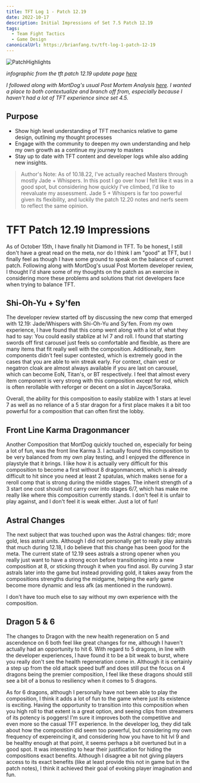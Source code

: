 ```yaml
---
title: TFT Log 1 - Patch 12.19
date: 2022-10-17
description: Initial Impressions of Set 7.5 Patch 12.19
tags:
  - Team Fight Tactics
  - Game Design
canonicalUrl: https://brianfang.tv/tft-log-1-patch-12-19
---
```


![PatchHighlights](./PatchHighlights.jpg)

_infographic from the tft patch 12.19 update page [here](https://www.leagueoflegends.com/en-gb/news/game-updates/teamfight-tactics-patch-12-19-notes/)_

_I followed along with MortDog's usual Post Mortem Analysis [here](https://www.youtube.com/watch?v=fPbm52hzfrE). I wanted a 
place to both contextualize and branch off from, especially because I haven't had a lot of TFT experience since set 4.5._

## Purpose

- Show high level understanding of TFT mechanics relative to game design, outlining my thought processes
- Engage with the community to deepen my own understanding and help my own growth as a continue my journey to masters
- Stay up to date with TFT content and developer logs while also adding new insights.

> Author's Note: As of 10.18.22, I've actually reached Masters through mostly Jade + Whispers. In this post I go over how I felt like it 
was in a good spot, but considering how quickly I've climbed, I'd like to reevaluate my assessment. Jade 5 + Whispers is far too powerful 
given its flexibility, and luckily the patch 12.20 notes and nerfs seem to reflect the same opinion.

# TFT Patch 12.19 Impressions

As of October 15th, I have finally hit Diamond in TFT. To be honest, I still don't have a great read on the meta, nor do I think 
I am "good" at TFT, but I finally feel as though I have some ground to speak on the balance of current patch. Following 
along with MortDog's usual Post Mortem developer review, I thought I'd share some of my thoughts on the patch as an exercise 
in considering more these problems and solutions that riot developers face when trying to balance TFT.

## Shi-Oh-Yu + Sy'fen

The developer review started off by discussing the new comp that emerged with 12.19: Jade/Whispers with Shi-Oh-Yu and Sy'fen. 
From my own experience, I have found that this comp went along with a lot of what they had to say: You could easily stablize 
at lvl 7 and roll. I found that starting swords off first carousel just feels so comfortable and flexible, as there are many 
items that fit really well with the composition. Additionally, item components didn't feel super contested, which is extremely 
good in the cases that you are able to win streak early. For context, chain vest or negatron cloak are almost always available 
if you are last on carousel, which can become EoN, Titan's, or BT respectively. I feel that almost every item component is very 
strong with this composition except for rod, which is often rerollable with reforger or decent on a slot in Jayce/Soraka.

Overall, the ability for this composition to easily stablize with 1 stars at level 7 as well as no reliance of a 5 star dragon 
for a first place makes it a bit too powerful for a composition that can often first the lobby. 

## Front Line Karma Dragonmancer

Another Composition that MortDog quickly touched on, especially for being a lot of fun, was the front line Karma 3. I actually 
found this composition to be very balanced from my own play testing, and I enjoyed the difference in playstyle that it brings. 
I like how it is actually very difficult for this composition to become a first without 8 dragonmancers, which is already difficult 
to hit since you need at least 2 spatulas, which makes sense for a reroll comp that is strong during the middle stages. The 
inherit strength of a 3 start one cost should not carry over into stages 6/7, which has make me really like where this 
composition currently stands. I don't feel it is unfair to play against, and I don't feel it is weak either. Just a lot of fun!

## Astral Changes

The next subject that was touched upon was the Astral changes: tldr; more gold, less astral units. Although I did not personally 
get to really play astrals that much during 12.18, I do believe that this change has been good for the meta. The current state 
of 12.19 sees astrals a strong opener when you really just want to have a strong econ before transitioning into a new composition 
at 8, or sticking through it when you find asol. By curving 3 star astrals later into the game but instead providing gold, it 
takes away from the compositions strengths during the midgame, helping the early game become more dynamic and less afk (as mentioned 
in the rundown).

I don't have too much else to say without my own experience with the composition.

## Dragon 5 & 6

The changes to Dragon with the new health regeneration on 5 and ascendence on 6 both feel like great changes for me, although 
I haven't actually had an opportunity to hit 6. With regard to 5 dragons, in line with the developer experiences, I have 
found it to be a bit weak to burst, where you really don't see the health regeneration come in. Although it is certainly a 
step up from the old attack speed buff and does still put the focus on 4 dragons being the premier composition, I feel like 
these dragons should still see a bit of a bonus to resiliency when it comes to 5 dragons.

As for 6 dragons, although I personally have not been able to play the composition, I think it adds a lot of fun to the game 
where just its existence is exciting. Having the opportunity to transition into this composition when you high roll to that 
extent is a great option, and seeing clips from streamers of its potency is poggers! I'm sure it improves both the competitive 
and even more so the casual TFT experience. In the developer log, they did talk about how the composition did seem too powerful,
but considering my own frequency of expereincing it, and considering how you have to hit lvl 9 and be healthy enough at that 
point, it seems perhaps a bit overtuned but in a good spot. It was interesting to hear their justification for hiding the 
compositions exact benefits. Although I disagree a bit not giving players access to its exact benefits (like at least provide 
this not in game but in the patch notes), I think it achieved their goal of evoking player imagination and fun.

## 


